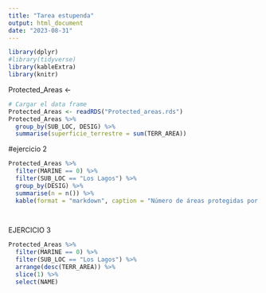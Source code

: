 ---
title: "Tarea estupenda"
output: html_document
date: "2023-08-31"
---
```{r}
library(dplyr)
#library(tidyverse)
library(kableExtra)
library(knitr)
```
Protected_Areas <-
```{r}
# Cargar el data frame
Protected_Areas <- readRDS("Protected_areas.rds")
Protected_Areas %>%
  group_by(SUB_LOC, DESIG) %>%
  summarise(superficie_terrestre = sum(TERR_AREA))
```
#ejercicio 2
```{r}
Protected_Areas %>%
  filter(MARINE == 0) %>%
  filter(SUB_LOC == "Los Lagos") %>%
  group_by(DESIG) %>%
  summarise(n = n()) %>%
  kable(format = "markdown", caption = "Número de áreas protegidas por tipo en Los Lagos")

  
```

EJERCICIO 3
```{r}
Protected_Areas %>%
  filter(MARINE == 0) %>%
  filter(SUB_LOC == "Los Lagos") %>%
  arrange(desc(TERR_AREA)) %>%
  slice(1) %>%
  select(NAME)

```

